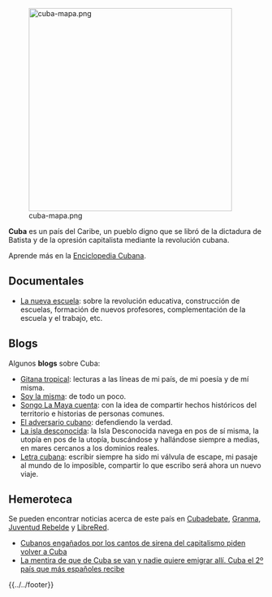<noinclude>{{header|1=Cuba}}</noinclude>

<!--<img src="../images/cuba-bandera.png" align="right" width="200px" />-->
<table align="right">
<!--<tr><td><img src="../images/cuba.gif" align="right" width="400px" /></td></tr>-->
[[File:cuba-mapa.png|400px|link=https://commons.wikimedia.org/wiki/File:CubaOMC.png]]

'''Cuba''' es un país del Caribe, un pueblo digno que se libró de la dictadura de Batista y de la opresión capitalista mediante la revolución cubana.

Aprende más en la [http://www.ecured.cu Enciclopedia Cubana].

== Documentales ==

* [https://www.youtube.com/watch?v=tlQ3HgcVQm4 La nueva escuela]: sobre la revolución educativa, construcción de escuelas, formación de nuevos profesores, complementación de la escuela y el trabajo, etc.

== Blogs ==

Algunos '''blogs''' sobre Cuba:

* [http://gitanacubana.blogspot.com Gitana tropical]: lecturas a las líneas de mi país, de mi poesía y de mí misma.
* [http://soylamismacubana.blogspot.com Soy la misma]: de todo un poco.
* [http://maerosstorres.blogspot.com Songo La Maya cuenta]: con la idea de compartir hechos históricos del territorio e historias de personas comunes.
* [http://eladversariocubano.wordpress.com El adversario cubano]: defendiendo la verdad.
* [http://la-isla-desconocida.blogspot.com La isla desconocida]: la Isla Desconocida navega en pos de sí misma, la utopía en pos de la utopía, buscándose y hallándose siempre a medias, en mares cercanos a los dominios reales.
* [http://letracubana.blogspot.com Letra cubana]: escribir siempre ha sido mi válvula de escape, mi pasaje al mundo de lo imposible, compartir lo que escribo será ahora un nuevo viaje.

== Hemeroteca ==

Se pueden encontrar noticias acerca de este país en [http://www.cubadebate.cu Cubadebate], [http://www.granma.cu Granma], [http://www.juventudrebelde.cu Juventud Rebelde] y [http://www.librered.net/?tag=cuba LibreRed].

* [http://ccaa.elpais.com/ccaa/2013/05/07/valencia/1367953205_577370.html Cubanos engañados por los cantos de sirena del capitalismo piden volver a Cuba]
* [http://www.20minutos.es/noticia/1590960/0/jovenes-preparados-espanoles/irse-fuera-empleo/emigrar-trabajo/ La mentira de que de Cuba se van y nadie quiere emigrar allí. Cuba el 2º país que más españoles recibe]

<noinclude>{{../../footer}}</noinclude>
